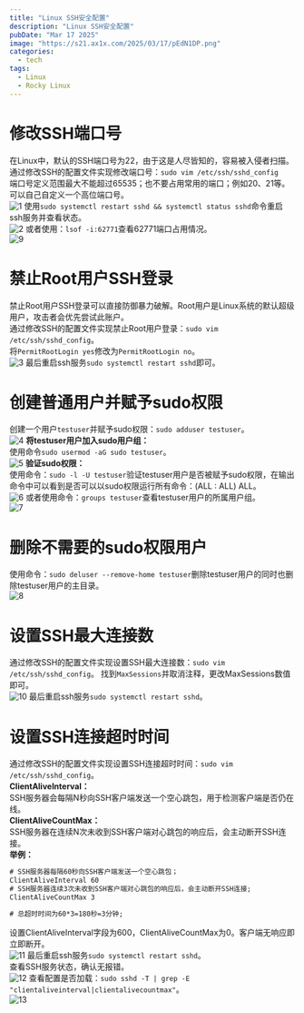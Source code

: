 ```yaml
---
title: "Linux SSH安全配置"
description: "Linux SSH安全配置"
pubDate: "Mar 17 2025"
image: "https://s21.ax1x.com/2025/03/17/pEdN1DP.png"
categories:
  - tech
tags:
  - Linux
  - Rocky Linux
---
```



# 修改SSH端口号
在Linux中，默认的SSH端口号为22，由于这是人尽皆知的，容易被入侵者扫描。  
通过修改SSH的配置文件实现修改端口号：`sudo vim /etc/ssh/sshd_config`  
端口号定义范围最大不能超过65535；也不要占用常用的端口；例如20、21等。可以自己自定义一个高位端口号。  
![1](https://s1.imagehub.cc/images/2025/03/17/492e3464e9b1b5eb8fdf8530d3613f35.png)
使用`sudo systemctl restart sshd && systemctl status sshd`命令重启ssh服务并查看状态。  
![2](https://s1.imagehub.cc/images/2025/03/17/e9c61e2aba32533790fc5cce17979c1c.png)
或者使用：`lsof -i:62771`查看62771端口占用情况。  
![9](https://s1.imagehub.cc/images/2025/03/18/8b91cf2394f78115c42b53e62219db1d.png)

# 禁止Root用户SSH登录
禁止Root用户SSH登录可以直接防御暴力破解。Root用户是Linux系统的默认超级用户，攻击者会优先尝试此账户。  
通过修改SSH的配置文件实现禁止Root用户登录：`sudo vim /etc/ssh/sshd_config`。  
将`PermitRootLogin yes`修改为`PermitRootLogin no`。  
![3](https://s1.imagehub.cc/images/2025/03/17/c90c5db48ebaca1b2e37bae45714c850.png)
最后重启ssh服务`sudo systemctl restart sshd`即可。  

# 创建普通用户并赋予sudo权限
创建一个用户`testuser`并赋予sudo权限：`sudo adduser testuser`。  
![4](https://s1.imagehub.cc/images/2025/03/17/3b19545481d0c83a745b4e07a41b460c.png)
**将testuser用户加入sudo用户组：**  
使用命令`sudo usermod -aG sudo testuser`。  
![5](https://s1.imagehub.cc/images/2025/03/17/eb2c27695c5fa904c44fac80535e83e2.png)
**验证sudo权限：**  
使用命令：`sudo -l -U testuser`验证testuser用户是否被赋予sudo权限，在输出命令中可以看到是否可以以sudo权限运行所有命令：(ALL : ALL) ALL。  
![6](https://s1.imagehub.cc/images/2025/03/17/678fba4c204a2fdb48345397cc9f2f9f.png)
或者使用命令：`groups testuser`查看testuser用户的所属用户组。  
![7](https://s1.imagehub.cc/images/2025/03/18/8f1643d5fd980a3b5aa55912ec0cfbb7.png)

# 删除不需要的sudo权限用户
使用命令：`sudo deluser --remove-home testuser`删除testuser用户的同时也删除testuser用户的主目录。  
![8](https://s1.imagehub.cc/images/2025/03/18/e6b9549b28b1a6e71ba5e43688cd5da0.png)

# 设置SSH最大连接数
通过修改SSH的配置文件实现设置SSH最大连接数：`sudo vim /etc/ssh/sshd_config`。 
找到`MaxSessions`并取消注释，更改MaxSessions数值即可。  
![10](https://s1.imagehub.cc/images/2025/03/18/a3d778816026ad0b45bba190ff807040.png)
最后重启ssh服务`sudo systemctl restart sshd`。  

# 设置SSH连接超时时间
通过修改SSH的配置文件实现设置SSH连接超时时间：`sudo vim /etc/ssh/sshd_config`。  
**ClientAliveInterval：**  
SSH服务器会每隔N秒向SSH客户端发送一个空心跳包，用于检测客户端是否仍在线。  
**ClientAliveCountMax：**  
SSH服务器在连续N次未收到SSH客户端对心跳包的响应后，会主动断开SSH连接。  
**举例：**  

```txt
# SSH服务器每隔60秒向SSH客户端发送一个空心跳包；
ClientAliveInterval 60
# SSH服务器连续3次未收到SSH客户端对心跳包的响应后，会主动断开SSH连接;
ClientAliveCountMax 3

# 总超时时间为60*3=180秒=3分钟;
```

设置ClientAliveInterval字段为600，ClientAliveCountMax为0。客户端无响应即立即断开。  
![11](https://s1.imagehub.cc/images/2025/03/18/c9db81b9e46589ed3d2495076bbebf67.png)
最后重启ssh服务`sudo systemctl restart sshd`。  
查看SSH服务状态，确认无报错。  
![12](https://s1.imagehub.cc/images/2025/03/18/85c6a75816af362b9bff4816154ce966.png)
查看配置是否加载：`sudo sshd -T | grep -E "clientaliveinterval|clientalivecountmax"`。  
![13](https://s1.imagehub.cc/images/2025/03/18/ce605d8a7d6b7cd7f440d1f179b3adc2.png)
